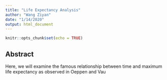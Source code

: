 ```yaml
---
title: "Life Expectancy Analysis"
author: "Wang Ziyan"
date: "1/14/2020"
output: html_document
---
```


```r
knitr::opts_chunk$set(echo = TRUE)
```

## Abstract

Here, we will examine the famous relationship between  time and maximum life expectancy as observed in Oeppen and Vau